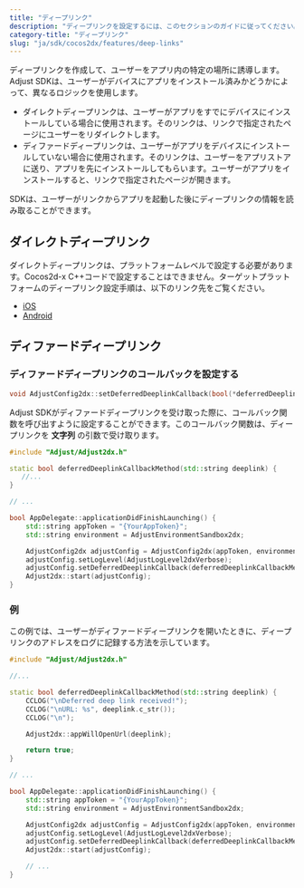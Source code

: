 ```yaml
---
title: "ディープリンク"
description: "ディープリンクを設定するには、このセクションのガイドに従ってください。"
category-title: "ディープリンク"
slug: "ja/sdk/cocos2dx/features/deep-links"
---
```


ディープリンクを作成して、ユーザーをアプリ内の特定の場所に誘導します。Adjust SDKは、ユーザーがデバイスにアプリをインストール済みかどうかによって、異なるロジックを使用します。

-  ダイレクトディープリンクは、ユーザーがアプリをすでにデバイスにインストールしている場合に使用されます。そのリンクは、リンクで指定されたページにユーザーをリダイレクトします。
-  ディファードディープリンクは、ユーザーがアプリをデバイスにインストールしていない場合に使用されます。そのリンクは、ユーザーをアプリストアに送り、アプリを先にインストールしてもらいます。ユーザーがアプリをインストールすると、リンクで指定されたページが開きます。

SDKは、ユーザーがリンクからアプリを起動した後にディープリンクの情報を読み取ることができます。

## ダイレクトディープリンク

ダイレクトディープリンクは、プラットフォームレベルで設定する必要があります。Cocos2d\-x C\+\+コードで設定することはできません。ターゲットプラットフォームのディープリンク設定手順は、以下のリンク先をご覧ください。

-  [iOS](/ja/sdk/ios/features/deep-links/direct)
-  [Android](/ja/sdk/android/features/deep-links)

## ディファードディープリンク

### ディファードディープリンクのコールバックを設定する

<CodeBlock title="メソッドシグネチャー">

```cpp
void AdjustConfig2dx::setDeferredDeeplinkCallback(bool(*deferredDeeplinkCallback)(std::string deeplink));
```

</CodeBlock>

Adjust SDKがディファードディープリンクを受け取った際に、コールバック関数を呼び出すように設定することができます。このコールバック関数は、ディープリンクを **文字列** の引数で受け取ります。

<CodeBlock highlight="{range: 3-5}, {range: 15}">

```cpp
#include "Adjust/Adjust2dx.h"

static bool deferredDeeplinkCallbackMethod(std::string deeplink) {
   //...
}

// ...

bool AppDelegate::applicationDidFinishLaunching() {
    std::string appToken = "{YourAppToken}";
    std::string environment = AdjustEnvironmentSandbox2dx;

    AdjustConfig2dx adjustConfig = AdjustConfig2dx(appToken, environment);
    adjustConfig.setLogLevel(AdjustLogLevel2dxVerbose);
    adjustConfig.setDeferredDeeplinkCallback(deferredDeeplinkCallbackMethod);
    Adjust2dx::start(adjustConfig);
}
```

</CodeBlock>

### 例

この例では、ユーザーがディファードディープリンクを開いたときに、ディープリンクのアドレスをログに記録する方法を示しています。

```cpp
#include "Adjust/Adjust2dx.h"

//...

static bool deferredDeeplinkCallbackMethod(std::string deeplink) {
    CCLOG("\nDeferred deep link received!");
    CCLOG("\nURL: %s", deeplink.c_str());
    CCLOG("\n");

    Adjust2dx::appWillOpenUrl(deeplink);

    return true;
}

// ...

bool AppDelegate::applicationDidFinishLaunching() {
    std::string appToken = "{YourAppToken}";
    std::string environment = AdjustEnvironmentSandbox2dx;

    AdjustConfig2dx adjustConfig = AdjustConfig2dx(appToken, environment);
    adjustConfig.setLogLevel(AdjustLogLevel2dxVerbose);
    adjustConfig.setDeferredDeeplinkCallback(deferredDeeplinkCallbackMethod);
    Adjust2dx::start(adjustConfig);

    // ...
}
```
